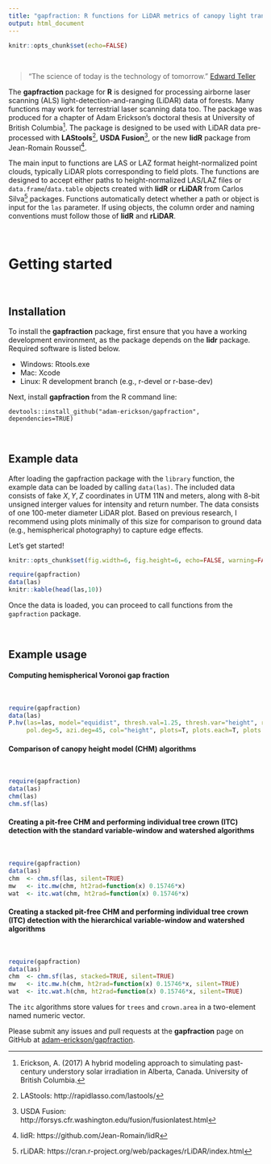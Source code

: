 ```yaml
---
title: "gapfraction: R functions for LiDAR metrics of canopy light transmission"
output: html_document
---
```


```r
knitr::opts_chunk$set(echo=FALSE)
```

<!-- [Voronoi equation reference]("http://e-collection.library.ethz.ch/view/eth:3321") -->

<br>

> "The science of today is the technology of tomorrow."
[Edward Teller]("http://news.stanford.edu/news/2003/september24/tellerobit-924.html")

The **gapfraction** package for **R** is designed for processing airborne laser scanning (ALS) light-detection-and-ranging (LiDAR) data of forests. Many functions may work for terrestrial laser scanning data too. The package was produced for a chapter of Adam Erickson's doctoral thesis at University of British Columbia^[Erickson, A. (2017) A hybrid modeling approach to simulating past-century understory solar irradiation in Alberta, Canada. University of British Columbia.]. The package is designed to be used with LiDAR data pre-processed with **LAStools**^[LAStools: http://rapidlasso.com/lastools/], **USDA Fusion**^[USDA Fusion: http://forsys.cfr.washington.edu/fusion/fusionlatest.html], or the new **lidR** package from Jean-Romain Roussel^[lidR: https://github.com/Jean-Romain/lidR].

The main input to functions are LAS or LAZ format height-normalized point clouds, typically LiDAR plots corresponding to field plots. The functions are designed to accept either paths to height-normalized LAS/LAZ files or `data.frame`/`data.table` objects created with **lidR** or **rLiDAR** from Carlos Silva^[rLiDAR: https://cran.r-project.org/web/packages/rLiDAR/index.html] packages. Functions automatically detect whether a path or object is input for the `las` parameter. If using objects, the column order and naming conventions must follow those of **lidR** and **rLiDAR**.

<br>

# Getting started

<br>

## Installation

To install the **gapfraction** package, first ensure that you have a working development environment, as the package depends on the **lidr** package. Required software is listed below.

- Windows: Rtools.exe
- Mac: Xcode
- Linux: R development branch (e.g., r-devel or r-base-dev)

Next, install **gapfraction** from the R command line:

```
devtools::install_github("adam-erickson/gapfraction", dependencies=TRUE)
```

<br>

## Example data

After loading the gapfraction package with the `library` function, the example data can be loaded by calling `data(las)`. The included data consists of fake $X,Y,Z$ coordinates in UTM 11N and meters, along with 8-bit unsigned interger values for intensity and return number. The data consists of one 100-meter diameter LiDAR plot. Based on previous research, I recommend using plots minimally of this size for comparison to ground data (e.g., hemispherical photography) to capture edge effects.

Let's get started!

```r
knitr::opts_chunk$set(fig.width=6, fig.height=6, echo=FALSE, warning=FALSE, message=FALSE)
```

```r
require(gapfraction)
data(las)
knitr::kable(head(las,10))
```

Once the data is loaded, you can proceed to call functions from the `gapfraction` package.

<br>

## Example usage

#### Computing hemispherical Voronoi gap fraction

<br>

```r
require(gapfraction)
data(las)
P.hv(las=las, model="equidist", thresh.val=1.25, thresh.var="height", reprojection=NA,
     pol.deg=5, azi.deg=45, col="height", plots=T, plots.each=T, plots.save=F)
```

#### Comparison of canopy height model (CHM) algorithms

<br>

```r
require(gapfraction)
data(las)
chm(las)
chm.sf(las)
```

#### Creating a pit-free CHM and performing individual tree crown (ITC) detection with the standard variable-window and watershed algorithms

<br>

```r
require(gapfraction)
data(las)
chm  <- chm.sf(las, silent=TRUE)
mw   <- itc.mw(chm, ht2rad=function(x) 0.15746*x)
wat  <- itc.wat(chm, ht2rad=function(x) 0.15746*x)
```

#### Creating a stacked pit-free CHM and performing individual tree crown (ITC) detection with the hierarchical variable-window and watershed algorithms

<br>

```r
require(gapfraction)
data(las)
chm  <- chm.sf(las, stacked=TRUE, silent=TRUE)
mw   <- itc.mw.h(chm, ht2rad=function(x) 0.15746*x, silent=TRUE)
wat  <- itc.wat.h(chm, ht2rad=function(x) 0.15746*x, silent=TRUE)
```

The `itc` algorithms store values for `trees` and `crown.area` in a two-element named numeric vector.

Please submit any issues and pull requests at the **gapfraction** page on GitHub at [adam-erickson/gapfraction]("https://github.com/adam-erickson/gapfraction").
